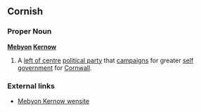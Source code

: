 ==Cornish==
===Proper Noun===
'''[[Mebyon]] [[Kernow]]'''
# A [[left of centre]] [[political party]] that [[campaign]]s for greater [[self government]] for [[Cornwall]].
===External links===
* [http://www.mebyonkernow.org/ Mebyon Kernow wensite]